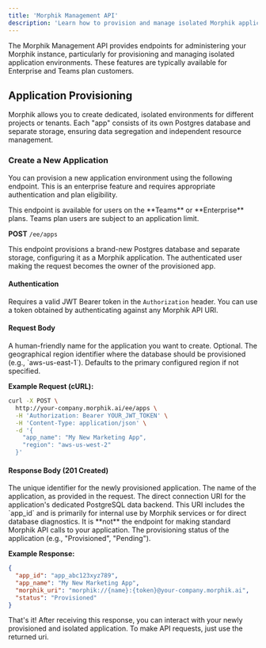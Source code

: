 ```yaml
---
title: 'Morphik Management API'
description: 'Learn how to provision and manage isolated Morphik application environments.'
---
```


The Morphik Management API provides endpoints for administering your Morphik instance, particularly for provisioning and managing isolated application environments. These features are typically available for Enterprise and Teams plan customers.

## Application Provisioning

Morphik allows you to create dedicated, isolated environments for different projects or tenants. Each "app" consists of its own Postgres database and separate storage, ensuring data segregation and independent resource management.

### Create a New Application

You can provision a new application environment using the following endpoint. This is an enterprise feature and requires appropriate authentication and plan eligibility.

<Note>
This endpoint is available for users on the **Teams** or **Enterprise** plans. Teams plan users are subject to an application limit.
</Note>

**POST** `/ee/apps`

This endpoint provisions a brand-new Postgres database and separate storage, configuring it as a Morphik application. The authenticated user making the request becomes the owner of the provisioned app.

#### Authentication

Requires a valid JWT Bearer token in the `Authorization` header. You can use a token obtained by authenticating against any Morphik API URI.

#### Request Body

<Properties>
  <Property name="app_name" type="string" required={true}>
    A human-friendly name for the application you want to create.
  </Property>
  <Property name="region" type="string">
    Optional. The geographical region identifier where the database should be provisioned (e.g., `aws-us-east-1`). Defaults to the primary configured region if not specified.
  </Property>
</Properties>

**Example Request (cURL):**

```bash
curl -X POST \
  http://your-company.morphik.ai/ee/apps \
  -H 'Authorization: Bearer YOUR_JWT_TOKEN' \
  -H 'Content-Type: application/json' \
  -d '{
    "app_name": "My New Marketing App",
    "region": "aws-us-west-2"
  }'
```

#### Response Body (201 Created)

<Properties>
  <Property name="app_id" type="string">
    The unique identifier for the newly provisioned application.
  </Property>
  <Property name="app_name" type="string">
    The name of the application, as provided in the request.
  </Property>
  <Property name="morphik_uri" type="string">
    The direct connection URI for the application's dedicated PostgreSQL data backend. This URI includes the `app_id` and is primarily for internal use by Morphik services or for direct database diagnostics. It is **not** the endpoint for making standard Morphik API calls to your application.
  </Property>
  <Property name="status" type="string">
    The provisioning status of the application (e.g., "Provisioned", "Pending").
  </Property>
</Properties>

**Example Response:**

```json
{
  "app_id": "app_abc123xyz789",
  "app_name": "My New Marketing App",
  "morphik_uri": "morphik://{name}:{token}@your-company.morphik.ai",
  "status": "Provisioned"
}
```

That's it! After receiving this response, you can interact with your newly provisioned and isolated application. To make API requests, just use the returned uri.

